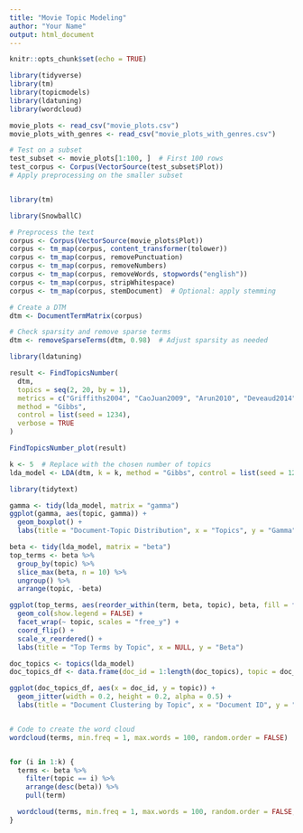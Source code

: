 ```yaml
---
title: "Movie Topic Modeling"
author: "Your Name"
output: html_document
---
```


```r
knitr::opts_chunk$set(echo = TRUE)
```

```r
library(tidyverse)
library(tm)
library(topicmodels)
library(ldatuning)
library(wordcloud)

movie_plots <- read_csv("movie_plots.csv")
movie_plots_with_genres <- read_csv("movie_plots_with_genres.csv")

# Test on a subset
test_subset <- movie_plots[1:100, ]  # First 100 rows
test_corpus <- Corpus(VectorSource(test_subset$Plot))
# Apply preprocessing on the smaller subset


library(tm)

library(SnowballC)

# Preprocess the text
corpus <- Corpus(VectorSource(movie_plots$Plot))
corpus <- tm_map(corpus, content_transformer(tolower))
corpus <- tm_map(corpus, removePunctuation)
corpus <- tm_map(corpus, removeNumbers)
corpus <- tm_map(corpus, removeWords, stopwords("english"))
corpus <- tm_map(corpus, stripWhitespace)
corpus <- tm_map(corpus, stemDocument)  # Optional: apply stemming

# Create a DTM
dtm <- DocumentTermMatrix(corpus)

# Check sparsity and remove sparse terms
dtm <- removeSparseTerms(dtm, 0.98)  # Adjust sparsity as needed


```
```r
library(ldatuning)

result <- FindTopicsNumber(
  dtm,
  topics = seq(2, 20, by = 1),
  metrics = c("Griffiths2004", "CaoJuan2009", "Arun2010", "Deveaud2014"),
  method = "Gibbs",
  control = list(seed = 1234),
  verbose = TRUE
)

FindTopicsNumber_plot(result)


```


```r
k <- 5  # Replace with the chosen number of topics
lda_model <- LDA(dtm, k = k, method = "Gibbs", control = list(seed = 1234))

library(tidytext)

gamma <- tidy(lda_model, matrix = "gamma")
ggplot(gamma, aes(topic, gamma)) +
  geom_boxplot() +
  labs(title = "Document-Topic Distribution", x = "Topics", y = "Gamma")

```

```r

beta <- tidy(lda_model, matrix = "beta")
top_terms <- beta %>%
  group_by(topic) %>%
  slice_max(beta, n = 10) %>%
  ungroup() %>%
  arrange(topic, -beta)

ggplot(top_terms, aes(reorder_within(term, beta, topic), beta, fill = factor(topic))) +
  geom_col(show.legend = FALSE) +
  facet_wrap(~ topic, scales = "free_y") +
  coord_flip() +
  scale_x_reordered() +
  labs(title = "Top Terms by Topic", x = NULL, y = "Beta")

doc_topics <- topics(lda_model)
doc_topics_df <- data.frame(doc_id = 1:length(doc_topics), topic = doc_topics)

ggplot(doc_topics_df, aes(x = doc_id, y = topic)) +
  geom_jitter(width = 0.2, height = 0.2, alpha = 0.5) +
  labs(title = "Document Clustering by Topic", x = "Document ID", y = "Topic")



```

```r

# Code to create the word cloud
wordcloud(terms, min.freq = 1, max.words = 100, random.order = FALSE)


for (i in 1:k) {
  terms <- beta %>%
    filter(topic == i) %>%
    arrange(desc(beta)) %>%
    pull(term)

  wordcloud(terms, min.freq = 1, max.words = 100, random.order = FALSE, colors = brewer.pal(8, "Dark2"))
}


```
